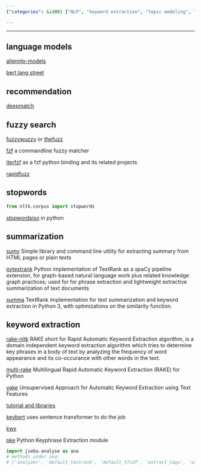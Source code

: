 ```yaml
---
{"categories": &id001 ["NLP", "keyword extraction", "topic modeling", "summarization", "AllenNLP-models", "BERT Lang Street", "deepmatch", "fuzzywuzzy", "stopwordsISO", "sumy", "pyTextrank"], "category": "Natural Language Processing", "date": "2022-10-29 10:37:05", "description": "This article delves into Natural Language Processing (NLP) techniques and tools, discussing methods like keyword extraction, topic modeling, and summarization. It explores popular libraries such as AllenNLP-models, BERT Lang Street, deepmatch, fuzzywuzzy, stopwordsISO, sumy, and pyTextrank, which can be utilized for various NLP tasks.", "tags": *id001, "title": "keyword extraction, topic modeling, sentence embedding"}

---
```


------

## language models

[allennlp-models](https://github.com/allenai/allennlp-models)

[bert lang street](https://bertlang.unibocconi.it/about)

## recommendation

[deepmatch](https://deepmatch.readthedocs.io/en/latest/Quick-Start.html)

## fuzzy search

[fuzzywuzzy](https://github.com/seatgeek/fuzzywuzzy) or [thefuzz](https://github.com/seatgeek/thefuzz)

[fzf](https://github.com/junegunn/fzf) a commandline fuzzy matcher

[iterfzf](https://www.findbestopensource.com/product/dahlia-iterfzf) as a fzf python binding and its related projects

[rapidfuzz](https://github.com/maxbachmann/rapidfuzz)

## stopwords

```python
from nltk.corpus import stopwords

```

[stopwordsiso](https://github.com/stopwords-iso/stopwords-iso/tree/master/python) in python

## summarization

[sumy](https://pypi.org/project/sumy/) Simple library and command line utility for extracting summary from HTML pages or plain texts

[pytextrank](https://pypi.org/project/pytextrank/) Python implementation of TextRank as a spaCy pipeline extension, for graph-based natural language work plus related knowledge graph practices; used for for phrase extraction and lightweight extractive summarization of text documents

[summa](https://pypi.org/project/summa/) TextRank implementation for text summarization and keyword extraction in Python 3, with optimizations on the similarity function.

## keyword extraction

[rake-nltk](https://pypi.org/project/rake-nltk/) RAKE short for Rapid Automatic Keyword Extraction algorithm, is a domain independent keyword extraction algorithm which tries to determine key phrases in a body of text by analyzing the frequency of word appearance and its co-occurance with other words in the text.

[multi-rake](https://pypi.org/project/multi-rake/) Multilingual Rapid Automatic Keyword Extraction (RAKE) for Python

[yake](https://pypi.org/project/yake/) Unsupervised Approach for Automatic Keyword Extraction using Text Features

[tutorial and libraries](https://heartbeat.comet.ml/keyword-extraction-with-python-498bc18aadc)

[keybert](https://blog.csdn.net/whatwho_518/article/details/124481742) uses sentence transformer to do the job

[kwx](https://pypi.org/project/kwx/)

[pke](https://github.com/boudinfl/pke) Python Keyphrase Extraction module

```python
import jieba.analyse as ana
# methods under ana:
# ['analyzer', 'default_textrank', 'default_tfidf', 'extract_tags', 'set_idf_path', 'set_stop_words', 'textrank', 'tfidf']

```

